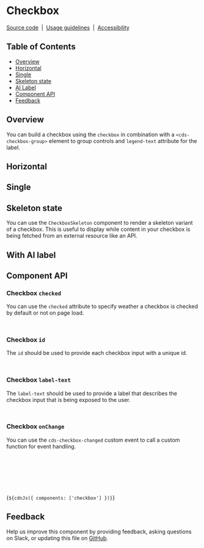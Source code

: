 
<Meta of={CheckboxStories} />

# Checkbox

[Source code](https://github.com/carbon-design-system/carbon/tree/main/packages/web-components/src/components/checkbox)
&nbsp;|&nbsp;
[Usage guidelines](https://www.carbondesignsystem.com/components/checkbox/usage)
&nbsp;|&nbsp;
[Accessibility](https://www.carbondesignsystem.com/components/checkbox/accessibility)

## Table of Contents

- [Overview](#overview)
- [Horizontal](#horizontal)
- [Single](#single)
- [Skeleton state](#skeleton-state)
- [AI Label](#With-ai-label)
- [Component API](#component-api)
- [Feedback](#feedback)

## Overview

You can build a checkbox using the `checkbox` in combination with a
`<cds-checkbox-group>` element to group controls and `legend-text` attribute for
the label.

<Canvas of={CheckboxStories.Default} />

## Horizontal

<Canvas of={CheckboxStories.Horizontal} />

## Single

<Canvas of={CheckboxStories.Single} />

## Skeleton state

You can use the `CheckboxSkeleton` component to render a skeleton variant of a
checkbox. This is useful to display while content in your checkbox is being
fetched from an external resource like an API.

<Canvas of={CheckboxStories.Skeleton} />

## With AI label

<Canvas of={CheckboxStories.WithAILabel} />

## Component API

<ArgTypes of="cds-checkbox" />

### Checkbox `checked`

You can use the `checked` attribute to specify weather a checkbox is checked by
default or not on page load.

```html
<cds-checkbox checked=""></cds-checkbox>
```

### Checkbox `id`

The `id` should be used to provide each checkbox input with a unique id.

```html
<cds-checkbox id="checkbox"></cds-checkbox>
```

### Checkbox `label-text`

The `label-text` should be used to provide a label that describes the checkbox
input that is being exposed to the user.

```html
<cds-checkbox label-text="Checkbox label"></cds-checkbox>
```

### Checkbox `onChange`

You can use the `cds-checkbox-changed` custom event to call a custom function
for event handling.

```javascript
document.addEventListener('cds-checkbox-changed', (event) => {
  const { currentTarget } = event;
  const { detail } = event as CustomEvent;
  const { evt } = detail;
  console.log('checkbox clicked', currentTarget, evt);
});
```

<Markdown>{`${cdnJs({ components: ['checkbox'] })}`}</Markdown>

## Feedback

Help us improve this component by providing feedback, asking questions on Slack,
or updating this file on
[GitHub](https://github.com/carbon-design-system/carbon/edit/main/packages/web-components/src/components/checkbox/checkbox.mdx).

